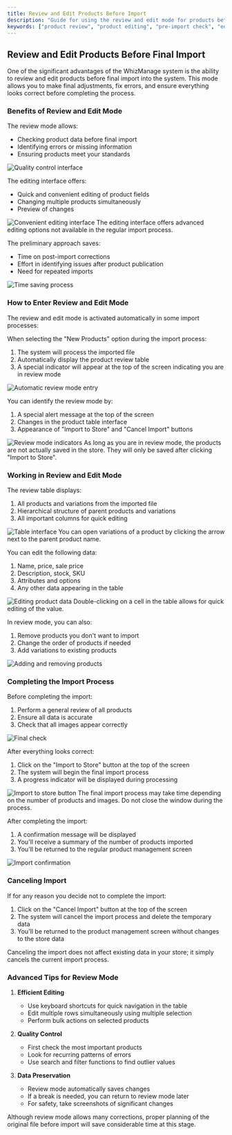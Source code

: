 ```yaml
---
title: Review and Edit Products Before Import
description: "Guide for using the review and edit mode for products before final import into the system"
keywords: ["product review", "product editing", "pre-import check", "edit mode"]
---
```


## Review and Edit Products Before Final Import

One of the significant advantages of the WhizManage system is the ability to review and edit products before final import into the system. This mode allows you to make final adjustments, fix errors, and ensure everything looks correct before completing the process.

### Benefits of Review and Edit Mode

<Step>
<StepItem title="Quality Control">

The review mode allows:
- Checking product data before final import
- Identifying errors or missing information
- Ensuring products meet your standards

<img src="https://placehold.co/800x300?text=Quality+control+interface" alt="Quality control interface" />
</StepItem>

<StepItem title="Convenient Editing">

The editing interface offers:
- Quick and convenient editing of product fields
- Changing multiple products simultaneously
- Preview of changes

<img src="https://placehold.co/800x300?text=Convenient+editing+interface" alt="Convenient editing interface" />

<Note title="Tip" type="info">
The editing interface offers advanced editing options not available in the regular import process.
</Note>
</StepItem>

<StepItem title="Time Saving">

The preliminary approach saves:
- Time on post-import corrections
- Effort in identifying issues after product publication
- Need for repeated imports

<img src="https://placehold.co/800x300?text=Time+saving+process" alt="Time saving process" />
</StepItem>
</Step>

### How to Enter Review and Edit Mode

The review and edit mode is activated automatically in some import processes:

<Step>
<StepItem title="Automatic Entry When Importing New Products">

When selecting the "New Products" option during the import process:
1. The system will process the imported file
2. Automatically display the product review table
3. A special indicator will appear at the top of the screen indicating you are in review mode

<img src="https://placehold.co/800x300?text=Automatic+review+mode+entry" alt="Automatic review mode entry" />
</StepItem>

<StepItem title="Review Mode Indicators">

You can identify the review mode by:
1. A special alert message at the top of the screen
2. Changes in the product table interface
3. Appearance of "Import to Store" and "Cancel Import" buttons

<img src="https://placehold.co/800x300?text=Review+mode+indicators" alt="Review mode indicators" />

<Note title="Important" type="warning">
As long as you are in review mode, the products are not actually saved in the store. They will only be saved after clicking "Import to Store".
</Note>
</StepItem>
</Step>

### Working in Review and Edit Mode

<Step>
<StepItem title="Table Interface">

The review table displays:
1. All products and variations from the imported file
2. Hierarchical structure of parent products and variations
3. All important columns for quick editing

<img src="https://placehold.co/800x300?text=Table+interface" alt="Table interface" />

<Note title="Tip" type="info">
You can open variations of a product by clicking the arrow next to the parent product name.
</Note>
</StepItem>

<StepItem title="Editing Product Data">

You can edit the following data:
1. Name, price, sale price
2. Description, stock, SKU
3. Attributes and options
4. Any other data appearing in the table

<img src="https://placehold.co/800x300?text=Editing+product+data" alt="Editing product data" />

<Note title="Tip" type="info">
Double-clicking on a cell in the table allows for quick editing of the value.
</Note>
</StepItem>

<StepItem title="Adding and Removing Products">

In review mode, you can also:
1. Remove products you don't want to import
2. Change the order of products if needed
3. Add variations to existing products

<img src="https://placehold.co/800x300?text=Adding+and+removing+products" alt="Adding and removing products" />
</StepItem>
</Step>

### Completing the Import Process

<Step>
<StepItem title="Final Check">

Before completing the import:
1. Perform a general review of all products
2. Ensure all data is accurate
3. Check that all images appear correctly

<img src="https://placehold.co/800x300?text=Final+check" alt="Final check" />
</StepItem>

<StepItem title="Import to Store">

After everything looks correct:
1. Click on the "Import to Store" button at the top of the screen
2. The system will begin the final import process
3. A progress indicator will be displayed during processing

<img src="https://placehold.co/800x300?text=Import+to+store+button" alt="Import to store button" />

<Note title="Important" type="warning">
The final import process may take time depending on the number of products and images. Do not close the window during the process.
</Note>
</StepItem>

<StepItem title="Import Completion Confirmation">

After completing the import:
1. A confirmation message will be displayed
2. You'll receive a summary of the number of products imported
3. You'll be returned to the regular product management screen

<img src="https://placehold.co/800x300?text=Import+confirmation" alt="Import confirmation" />
</StepItem>
</Step>

### Canceling Import

If for any reason you decide not to complete the import:

1. Click on the "Cancel Import" button at the top of the screen
2. The system will cancel the import process and delete the temporary data
3. You'll be returned to the product management screen without changes to the store data

<Note title="Tip" type="info">
Canceling the import does not affect existing data in your store; it simply cancels the current import process.
</Note>

### Advanced Tips for Review Mode

1. **Efficient Editing**
   - Use keyboard shortcuts for quick navigation in the table
   - Edit multiple rows simultaneously using multiple selection
   - Perform bulk actions on selected products

2. **Quality Control**
   - First check the most important products
   - Look for recurring patterns of errors
   - Use search and filter functions to find outlier values

3. **Data Preservation**
   - Review mode automatically saves changes
   - If a break is needed, you can return to review mode later
   - For safety, take screenshots of significant changes

<Note title="Important" type="warning">
Although review mode allows many corrections, proper planning of the original file before import will save considerable time at this stage.
</Note>
